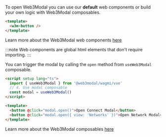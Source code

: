 
To open Web3Modal you can use our **default** web components or build your own logic with Web3Modal composables.

<Tabs>
<TabItem value="components" label="Components">

```html
<template>
  <w3m-button />
</template>
```

Learn more about the Web3Modal web components [here](../../core/components.mdx)

:::note
Web components are global html elements that don't require importing.
:::

</TabItem>
<TabItem value="composables" label="Composables">

You can trigger the modal by calling the `open` method from `useWeb3Modal` composable.

```html
<script setup lang="ts">
  import { useWeb3Modal } from '@web3modal/wagmi/vue'
  // 4. Use modal composable
  const modal = useWeb3Modal()
</script>

<template>
  <button @click="modal.open()">Open Connect Modal</button>
  <button @click="modal.open({ view: 'Networks' })">Open Network Modal</button>
</template>
```

Learn more about the Web3Modal composables [here](../../core/composables.mdx)

</TabItem>
</Tabs>
